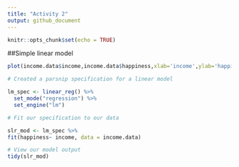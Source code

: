 ```yaml
---
title: "Activity 2"
output: github_document
---
```


```r
knitr::opts_chunk$set(echo = TRUE)
```

##Simple linear model
```r
plot(income.data$income,income.data$happiness,xlab='income',ylab='happiness level',main='happiness given income')
```

```r
# Created a parsnip specification for a linear model

lm_spec <- linear_reg() %>%
  set_mode("regression") %>%
  set_engine("lm")

# Fit our specification to our data

slr_mod <- lm_spec %>% 
fit(happiness~ income, data = income.data)

# View our model output
tidy(slr_mod)
```

